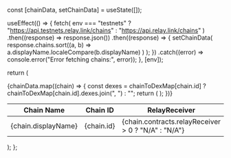 
  const [chainData, setChainData] = useState([]);

useEffect(() => {
fetch(
env === "testnets"
? "https://api.testnets.relay.link/chains"
: "https://api.relay.link/chains"
)
.then((response) => response.json())
.then((response) => {
setChainData(
response.chains.sort((a, b) =>
a.displayName.localeCompare(b.displayName)
)
);
})
.catch((error) => console.error("Error fetching chains:", error));
}, [env]);

return (

<table style={{ width: "100%", borderSpacing: "48px" }} className="relay-table">
  <thead
    style={{
      borderBottom: "1px solid rgb(227 226 230)",
      paddingBottom: 5,
      width: "100%",
      fontSize: 16,
    }}
  >
    <tr style={{ textAlign: "left" }}>
      <th>Chain Name</th>
      <th>Chain ID</th>
      <th>RelayReceiver</th>
      <th>ERC20Router</th>
      <th>ApprovalProxy</th>
    </tr>
  </thead>
  <tbody>
    {chainData.map((chain) => {
      const dexes = chainToDexMap[chain.id]
        ? chainToDexMap[chain.id].dexes.join(", ")
        : "";
      return (
        <tr key={chain.id}>
          <td style={{ textTransform: "capitalize" }}>{chain.displayName}</td>
          <td>{chain.id}</td>
          <td>{chain.contracts.relayReceiver > 0 ? "N/A" : "N/A"}</td>
          <td>{chain.contracts.erc20Router > 0 ? "N/A" : "N/A"}</td>
          <td>{chain.contracts.approvalProxy > 0 ? "N/A" : "N/A"}</td>
        </tr>
      );
    })}
  </tbody>
</table>
); };
